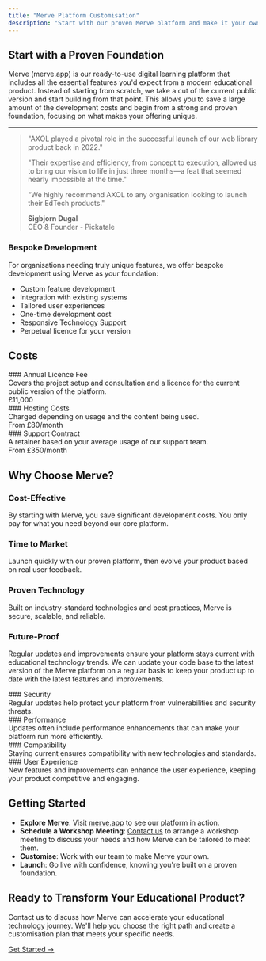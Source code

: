 ```yaml
---
title: "Merve Platform Customisation"
description: "Start with our proven Merve platform and make it your own. From simple branding changes to bespoke feature development, we offer a cost-effective path to launching your educational product."
---
```


## Start with a Proven Foundation

Merve (merve.app) is our ready-to-use digital learning platform that includes all the essential features you'd expect from a modern educational product. Instead of starting from scratch, we take a cut of the current public version and start building from that point. This allows you to save a large amount of the development costs and begin from a strong and proven foundation, focusing on what makes your offering unique.

---

> "AXOL played a pivotal role in the successful launch of our web library product back in 2022."
>
> "Their expertise and efficiency, from concept to execution, allowed us to bring our vision to life in just three months—a feat that seemed nearly impossible at the time."
>
> "We highly recommend AXOL to any organisation looking to launch their EdTech products."
>
> **Sigbjorn Dugal**  
> CEO & Founder - Pickatale

### Bespoke Development

For organisations needing truly unique features, we offer bespoke development using Merve as your foundation:

- Custom feature development
- Integration with existing systems
- Tailored user experiences
- One-time development cost
- Responsive Technology Support
- Perpetual licence for your version

## Costs

<div className="grid grid-cols-1 md:grid-cols-3 gap-4 my-6">
  <div className="border border-blue-500 rounded-lg p-4 bg-blue-50 shadow-md flex flex-col justify-between">
    ### Annual Licence Fee
    <div>
      Covers the project setup and consultation and a licence for the current
      public version of the platform.
    </div>
    <div className="text-lg font-bold pt-2 mt-auto">£11,000</div>
  </div>
  <div className="border border-blue-500 rounded-lg p-4 bg-blue-50 shadow-md flex flex-col justify-between">
    ### Hosting Costs
    <div>Charged depending on usage and the content being used.</div>
    <div className="text-lg font-bold pt-2 mt-auto">From £80/month</div>
  </div>
  <div className="border border-blue-500 rounded-lg p-4 bg-blue-50 shadow-md flex flex-col justify-between">
    ### Support Contract
    <div>A retainer based on your average usage of our support team.</div>
    <div className="text-lg font-bold pt-2 mt-auto">From £350/month</div>
  </div>
</div>

## Why Choose Merve?

### Cost-Effective

By starting with Merve, you save significant development costs. You only pay for what you need beyond our core platform.

### Time to Market

Launch quickly with our proven platform, then evolve your product based on real user feedback.

### Proven Technology

Built on industry-standard technologies and best practices, Merve is secure, scalable, and reliable.

### Future-Proof

Regular updates and improvements ensure your platform stays current with educational technology trends. We can update your code base to the latest version of the Merve platform on a regular basis to keep your product up to date with the latest features and improvements.

<div className="grid grid-cols-1 md:grid-cols-2 gap-4 my-6">
  <div className="border border-green-500 rounded-lg p-4 bg-green-50 shadow-md">
    ### Security
    <div>
      Regular updates help protect your platform from vulnerabilities and
      security threats.
    </div>
  </div>
  <div className="border border-green-500 rounded-lg p-4 bg-green-50 shadow-md">
    ### Performance
    <div>
      Updates often include performance enhancements that can make your platform
      run more efficiently.
    </div>
  </div>
  <div className="border border-green-500 rounded-lg p-4 bg-green-50 shadow-md">
    ### Compatibility
    <div>
      Staying current ensures compatibility with new technologies and standards.
    </div>
  </div>
  <div className="border border-green-500 rounded-lg p-4 bg-green-50 shadow-md">
    ### User Experience
    <div>
      New features and improvements can enhance the user experience, keeping
      your product competitive and engaging.
    </div>
  </div>
</div>

## Getting Started

- **Explore Merve**: Visit [merve.app](https://www.merve.app) to see our platform in action.
- **Schedule a Workshop Meeting**: [Contact us](/contact) to arrange a workshop meeting to discuss your needs and how Merve can be tailored to meet them.
- **Customise**: Work with our team to make Merve your own.
- **Launch**: Go live with confidence, knowing you're built on a proven foundation.

## Ready to Transform Your Educational Product?

Contact us to discuss how Merve can accelerate your educational technology journey. We'll help you choose the right path and create a customisation plan that meets your specific needs.

[Get Started →](/contact)
